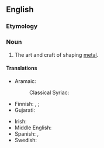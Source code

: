 ==English==
{{wikipedia}}

===Etymology===
{{compound|en|metal|working}}

===Noun===
{{en-noun|~}}

# The art and craft of shaping [[metal]].
#: {{ux|en|'''metalworking''' industry}}

====Translations====
{{trans-top}}
* Aramaic:
*: Classical Syriac: {{t|syc|ܩܝܢܝܘܬܐ|f}}
* Finnish: {{t|fi|metallityö}}, {{t|fi|metallintyöstö}}; {{t+|fi|metalli|alt=metalli-}} {{q|attributive}}
* Gujarati: {{t|gu|ધાતુકામ}}
{{trans-mid}}
* Irish: {{t|ga|miotalóireacht|f}}
* Middle English: {{t|enm|smethyng}}
* Spanish: {{t|es|metalmecánica|f}}, {{t+|es|metalistería|f}}
* Swedish: {{t|sv|metallbearbetning|c}}
{{trans-bottom}}